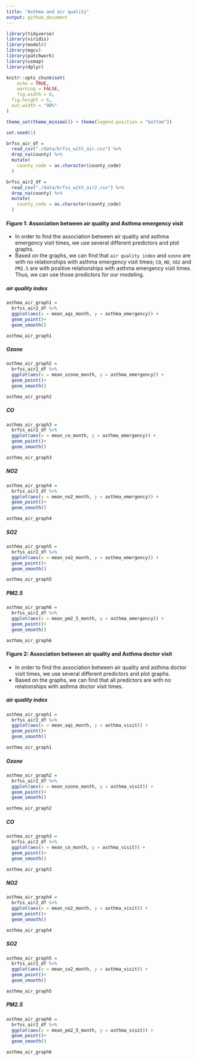 ```yaml
---
title: "Asthma and air quality"
output: github_document
---
```


```r
library(tidyverse)
library(viridis)
library(modelr)
library(mgcv)
library(patchwork)
library(usmap)
library(dplyr)

knitr::opts_chunk$set(
	echo = TRUE,
	warning = FALSE,
	fig.width = 8, 
  fig.height = 6,
  out.width = "90%"
)

theme_set(theme_minimal() + theme(legend.position = "bottom"))

set.seed(1)
```


```r
brfss_air_df = 
  read_csv("./data/brfss_with_air.csv") %>% 
  drop_na(county) %>% 
  mutate(
    county_code = as.character(county_code)
  )

brfss_air2_df = 
  read_csv("./data/brfss_with_air2.csv") %>% 
  drop_na(county) %>% 
  mutate(
    county_code = as.character(county_code)
  )
```


#### Figure 1: Association between air quality and Asthma emergency visit

* In order to find the association between air quality and asthma emergency visit times, we use several different predictors and plot graphs.
* Based on the graphs, we can find that `air quality index` and `ozone` are with no relationships with asthma emergency visit times; `CO`, `NO`, `SO2` and `PM2.5` are with positive relationships with asthma emergency visit times. Thus, we can use those predictors for our modeling.

##### air quality index 

```r
asthma_air_graph1 = 
  brfss_air2_df %>%
  ggplot(aes(x = mean_aqi_month, y = asthma_emergency)) +
  geom_point()+
  geom_smooth()

asthma_air_graph1
```

##### Ozone

```r
asthma_air_graph2 = 
  brfss_air2_df %>%
  ggplot(aes(x = mean_ozone_month, y = asthma_emergency)) +
  geom_point()+
  geom_smooth()

asthma_air_graph2
```

##### CO

```r
asthma_air_graph3 = 
  brfss_air2_df %>%
  ggplot(aes(x = mean_co_month, y = asthma_emergency)) +
  geom_point()+
  geom_smooth()

asthma_air_graph3
```

##### NO2

```r
asthma_air_graph4 = 
  brfss_air2_df %>% 
  ggplot(aes(x = mean_no2_month, y = asthma_emergency)) +
  geom_point()+
  geom_smooth()

asthma_air_graph4
```

##### SO2

```r
asthma_air_graph5 = 
  brfss_air2_df %>% 
  ggplot(aes(x = mean_so2_month, y = asthma_emergency)) +
  geom_point()+
  geom_smooth()

asthma_air_graph5
```

##### PM2.5

```r
asthma_air_graph6 = 
  brfss_air2_df %>% 
  ggplot(aes(x = mean_pm2_5_month, y = asthma_emergency)) +
  geom_point()+
  geom_smooth()

asthma_air_graph6
```

#### Figure 2: Association between air quality and Asthma doctor visit

* In order to find the association between air quality and asthma doctor visit times, we use several different predictors and plot graphs.
* Based on the graphs, we can find that all predictors are with no relationships with asthma doctor visit times.

##### air quality index

```r
asthma_air_graph1 = 
  brfss_air2_df %>%
  ggplot(aes(x = mean_aqi_month, y = asthma_visit)) +
  geom_point()+
  geom_smooth()

asthma_air_graph1
```

##### Ozone

```r
asthma_air_graph2 = 
  brfss_air2_df %>%
  ggplot(aes(x = mean_ozone_month, y = asthma_visit)) +
  geom_point()+
  geom_smooth()

asthma_air_graph2
```

##### CO

```r
asthma_air_graph3 = 
  brfss_air2_df %>%
  ggplot(aes(x = mean_co_month, y = asthma_visit)) +
  geom_point()+
  geom_smooth()

asthma_air_graph3
```

##### NO2

```r
asthma_air_graph4 = 
  brfss_air2_df %>% 
  ggplot(aes(x = mean_no2_month, y = asthma_visit)) +
  geom_point()+
  geom_smooth()

asthma_air_graph4
```

##### SO2

```r
asthma_air_graph5 = 
  brfss_air2_df %>% 
  ggplot(aes(x = mean_so2_month, y = asthma_visit)) +
  geom_point()+
  geom_smooth()

asthma_air_graph5
```

##### PM2.5

```r
asthma_air_graph6 = 
  brfss_air2_df %>% 
  ggplot(aes(x = mean_pm2_5_month, y = asthma_visit)) +
  geom_point()+
  geom_smooth()

asthma_air_graph6
```

